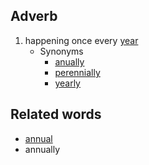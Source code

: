 ==Adverb==
#  happening once every [[year]]
#* Synonyms
#** [[anually]]
#** [[perennially]]
#** [[yearly]]

==Related words==
* [[annual]]
* annually